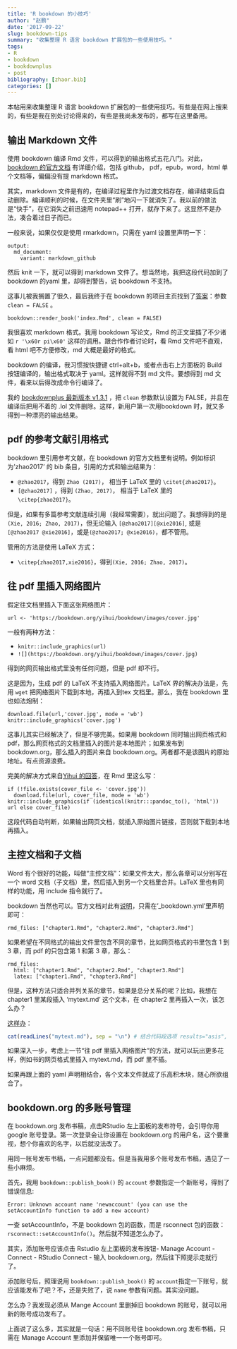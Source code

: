 ```yaml
---
title: 'R bookdown 的小技巧'
author: "赵鹏"
date: '2017-09-22'
slug: bookdown-tips
summary: "收集整理 R 语言 bookdown 扩展包的一些使用技巧。"
tags:
- R
- bookdown
- bookdownplus
- post
bibliography: [zhaor.bib]
categories: []
---
```


本帖用来收集整理 R 语言 bookdown 扩展包的一些使用技巧。有些是在网上搜来的，有些是我在别处讨论得来的，有些是我尚未发布的，都写在这里备用。

## 输出 Markdown 文件

使用 bookdown 编译 Rmd 文件，可以得到的输出格式五花八门。对此，[bookdown 的官方文档](https://bookdown.org/yihui/bookdown/output-formats.html) 有详细介绍，包括 github， pdf，epub，word，html 单个文档等，偏偏没有提 markdown 格式。

其实，markdown 文件是有的，在编译过程里作为过渡文档存在，编译结束后自动删除。编译顺利的时候，在文件夹里“刷”地闪一下就消失了。我以前的做法是“快手”，在它消失之前迅速用 notepad++ 打开，就存下来了。这显然不是办法，凑合着过日子而已。

一般来说，如果仅仅是使用 rmarkdown，只需在 yaml 设置里声明一下：

```
output:
  md_document:
    variant: markdown_github
```

然后 knit 一下，就可以得到 markdown 文件了。想当然地，我把这段代码加到了 bookdown 的yaml 里，却得到警告，说 bookdown 不支持。

这事儿被我搁置了很久，最后我终于在 bookdown 的项目主页找到了[答案](https://github.com/rstudio/bookdown/issues/317#issuecomment-275262486)：参数 `clean = FALSE` 。

`bookdown::render_book('index.Rmd', clean = FALSE)`

我很喜欢 markdown 格式。我用 bookdown 写论文，Rmd 的正文里插了不少诸如 `r '\x60r pi\x60'` 这样的调用。跟合作作者讨论时，看 Rmd 文件吧不直观，看 html 吧不方便修改，md 大概是最好的格式。

bookdown 的编译，我习惯按快捷键 ctrl+alt+b，或者点击右上方面板的 Build 按钮编译的，输出格式取决于 yaml。这样就得不到 md 文件。要想得到 md 文件，看来以后得改成命令行编译了。

我的 [bookdownplus 最新版本 v1.3.1](https://github.com/pzhaonet/bookdownplus) ，把 `clean` 参数默认设置为 FALSE，并且在编译后把用不着的 .lol 文件删除。这样，新用户第一次用bookdown 时，就又多得到一种漂亮的输出结果。

## pdf 的参考文献引用格式

bookdown 里引用参考文献，在 bookdown 的官方文档里有说明。例如标识为'zhao2017' 的 bib 条目，引用的方式和输出结果为：

- `@zhao2017`，得到 `Zhao (2017)`， 相当于 LaTeX 里的 `\citet{zhao2017}`。
- `[@zhao2017]` ，得到 `(Zhao, 2017)`， 相当于 LaTeX 里的 `\citep{zhao2017}`。

但是，如果有多篇参考文献连续引用（我经常需要），就出问题了。我想得到的是 `(Xie, 2016; Zhao, 2017)`，但无论输入 `[@zhao2017][@xie2016]`, 或是`[@zhao2017 @xie2016]`，或是`(@zhao2017; @xie2016)`，都不管用。

管用的方法是使用 LaTeX 方式：

- `\citep{zhao2017,xie2016}`，得到`(Xie, 2016; Zhao, 2017)`。

## 往 pdf 里插入网络图片

假定往文档里插入下面这张网络图片：

`url <- 'https://bookdown.org/yihui/bookdown/images/cover.jpg'`

一般有两种方法：

- `knitr::include_graphics(url)`
- `![](https://bookdown.org/yihui/bookdown/images/cover.jpg)`

得到的网页输出格式里没有任何问题，但是 pdf 却不行。

这是因为，生成 pdf 的 LaTeX 不支持插入网络图片。LaTeX 界的解决办法是，先用 `wget` 把网络图片下载到本地，再插入到tex 文档里。那么，我在 bookdown 里也如法炮制：

    download.file(url,'cover.jpg', mode = 'wb')
    knitr::include_graphics('cover.jpg')

这事儿其实已经解决了，但是不够完美。如果用 bookdown 同时输出网页格式和 pdf，那么网页格式的文档里插入的图片是本地图片；如果发布到 bookdown.org，那么插入的图片来自 bookdown.org。两者都不是该图片的原始地址。有点资源浪费。

完美的解决方式来自[ Yihui 的回答](https://stackoverflow.com/questions/46331896/how-can-i-insert-an-image-from-internet-to-the-pdf-file-produced-by-r-bookdown-i)，在 Rmd 里这么写：

```
if (!file.exists(cover_file <- 'cover.jpg'))
  download.file(url, cover_file, mode = 'wb')
knitr::include_graphics(if (identical(knitr:::pandoc_to(), 'html')) url else cover_file)
```

这段代码自动判断，如果输出网页文档，就插入原始图片链接，否则就下载到本地再插入。


## 主控文档和子文档

Word 有个很好的功能，叫做“主控文档”：如果文件太大，那么各章可以分别写在一个 word 文档（子文档）里，然后插入到另一个文档里合并。LaTeX 里也有同样的功能，用 include 指令就行了。

bookdown 当然也可以。官方文档对此有[说明](https://bookdown.org/yihui/bookdown/usage.html)，只需在'_bookdown.yml'里声明即可：

```
rmd_files: ["chapter1.Rmd", "chapter2.Rmd", "chapter3.Rmd"]

```

如果希望在不同格式的输出文件里包含不同的章节，比如网页格式的书里包含 1 到 3 章，而 pdf 的只包含第 1 和第 3 章，那么：

```
rmd_files:
  html: ["chapter1.Rmd", "chapter2.Rmd", "chapter3.Rmd"]
  latex: ["chapter1.Rmd", "chapter3.Rmd"]
```

但是，这种方法只适合并列关系的章节，如果是总分关系的呢？比如，我想在 chapter1 里某段插入 'mytext.md' 这个文本，在 chapter2 里再插入一次，该怎么办？

[这样办](https://disqus.com/home/discussion/yihui/r_markdown_notebook_jupyter_ipython_notebook/#comment-3426121547)：

```r
cat(readLines("mytext.md"), sep = "\n") # 结合代码段选项 results="asis", echo=FALSE
```

如果深入一步，考虑上一节“往 pdf 里插入网络图片”的方法，就可以玩出更多花样，例如书的网页格式里插入 mytext.md，而 pdf 里不插。

如果再跟上面的 yaml 声明相结合，各个文本文件就成了乐高积木块，随心所欲组合了。

## bookdown.org 的多账号管理

在 bookdown.org 发布书稿，点击RStudio 左上面板的发布符号，会引导你用 google 账号登录。第一次登录会让你设置在 bookdown.org 的用户名，这个要重视，想个你喜欢的名字，以后就没法改了。

用同一账号发布书稿，一点问题都没有。但是当我用多个账号发布书稿，遇见了一些小麻烦。

首先，我用 `bookdown::publish_book()` 的 `account` 参数指定一个新账号，得到了错误信息:

```
Error: Unknown account name 'newaccount' (you can use the setAccountInfo function to add a new account)
```

一查 setAccountInfo，不是 bookdown 包的函数，而是 rsconnect 包的函数：`rsconnect::setAccountInfo()`。然后就不知道怎么办了。

其实，添加账号应该点击 Rstudio 左上面板的发布按钮- Manage Account - Connect - RStudio
 Connect - 输入 bookdown.org，然后往下照提示走就行了。
 
 添加账号后，照理说用 `bookdown::publish_book()` 的 `account`指定一下账号，就应该能发布了吧？不，还是失败了，说 `name` 参数有问题。其实没问题。
 
怎么办？我发现必须从 Mange Account 里删掉旧 bookdown 的账号，就可以用新的账号成功发布了。

上面说了这么多，其实就是一句话：用不同账号往 bookdown.org 发布书稿，只需在 Manage Account 里添加并保留唯一一个账号即可。